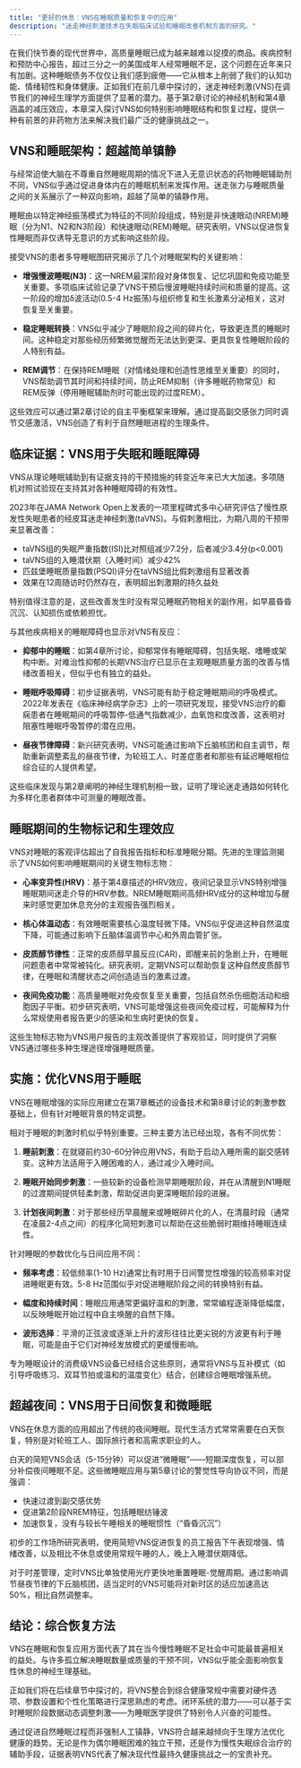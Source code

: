 ```yaml
---
title: "更好的休息：VNS在睡眠质量和恢复中的应用"
description: "迷走神经刺激技术在失眠临床试验和睡眠改善机制方面的研究。"
---
```


在我们快节奏的现代世界中，高质量睡眠已成为越来越难以捉摸的商品。疾病控制和预防中心报告，超过三分之一的美国成年人经常睡眠不足，这个问题在近年来只有加剧。这种睡眠债务不仅仅让我们感到疲倦——它从根本上削弱了我们的认知功能、情绪韧性和身体健康。正如我们在前几章中探讨的，迷走神经刺激(VNS)在调节我们的神经生理学方面提供了显著的潜力。基于第2章讨论的神经机制和第4章涵盖的减压效应，本章深入探讨VNS如何特别影响睡眠结构和恢复过程，提供一种有前景的非药物方法来解决我们最广泛的健康挑战之一。

## VNS和睡眠架构：超越简单镇静

与经常迫使大脑在不尊重自然睡眠周期的情况下进入无意识状态的药物睡眠辅助剂不同，VNS似乎通过促进身体内在的睡眠机制来发挥作用。迷走张力与睡眠质量之间的关系展示了一种双向影响，超越了简单的镇静作用。

睡眠由以特定神经振荡模式为特征的不同阶段组成，特别是非快速眼动(NREM)睡眠（分为N1、N2和N3阶段）和快速眼动(REM)睡眠。研究表明，VNS以促进恢复性睡眠而非仅诱导无意识的方式影响这些阶段。

接受VNS的患者多导睡眠图研究揭示了几个对睡眠架构的关键影响：

- **增强慢波睡眠(N3)**：这一NREM最深阶段对身体恢复、记忆巩固和免疫功能至关重要。多项临床试验记录了VNS干预后慢波睡眠持续时间和质量的提高。这一阶段的增加δ波活动(0.5-4 Hz振荡)与组织修复和生长激素分泌相关，这对恢复至关重要。

- **稳定睡眠转换**：VNS似乎减少了睡眠阶段之间的碎片化，导致更连贯的睡眠时间。这种稳定对那些经历频繁微觉醒而无法达到更深、更具恢复性睡眠阶段的人特别有益。

- **REM调节**：在保持REM睡眠（对情绪处理和创造性思维至关重要）的同时，VNS帮助调节其时间和持续时间，防止REM抑制（许多睡眠药物常见）和REM反弹（停用睡眠辅助剂时可能出现的过度REM）。

这些效应可以通过第2章讨论的自主平衡框架来理解。通过提高副交感张力同时调节交感激活，VNS创造了有利于自然睡眠进程的生理条件。

## 临床证据：VNS用于失眠和睡眠障碍

VNS从理论睡眠辅助到有证据支持的干预措施的转变近年来已大大加速。多项随机对照试验现在支持其对各种睡眠障碍的有效性。

2023年在JAMA Network Open上发表的一项里程碑式多中心研究评估了慢性原发性失眠患者的经皮耳迷走神经刺激(taVNS)。与假刺激相比，为期八周的干预带来显著改善：

- taVNS组的失眠严重指数(ISI)比对照组减少7.2分，后者减少3.4分(p<0.001)
- taVNS组的入睡潜伏期（入睡时间）减少42%
- 匹兹堡睡眠质量指数(PSQI)评分在taVNS组比假刺激组有显著改善
- 效果在12周随访时仍然存在，表明超出刺激期的持久益处

特别值得注意的是，这些改善发生时没有常见睡眠药物相关的副作用，如早晨昏昏沉沉、认知损伤或依赖担忧。

与其他疾病相关的睡眠障碍也显示对VNS有反应：

- **抑郁中的睡眠**：如第4章所讨论，抑郁常伴有睡眠障碍，包括失眠、嗜睡或架构中断。对难治性抑郁的长期VNS治疗已显示在主观睡眠质量方面的改善与情绪改善相关，但似乎也有独立的益处。

- **睡眠呼吸障碍**：初步证据表明，VNS可能有助于稳定睡眠期间的呼吸模式。2022年发表在《临床神经病学杂志》上的一项研究发现，接受VNS治疗的癫痫患者在睡眠期间的呼吸暂停-低通气指数减少，血氧饱和度改善，这表明对阻塞性睡眠呼吸暂停的潜在应用。

- **昼夜节律障碍**：新兴研究表明，VNS可能通过影响下丘脑核团和自主调节，帮助重新调整紊乱的昼夜节律，为轮班工人、时差症患者和那些有延迟睡眠相位综合征的人提供希望。

这些临床发现与第2章阐明的神经生理机制相一致，证明了理论迷走通路如何转化为多样化患者群体中可测量的睡眠改善。

## 睡眠期间的生物标记和生理效应

VNS对睡眠的客观评估超出了自我报告指标和标准睡眠分期。先进的生理监测揭示了VNS如何影响睡眠期间的关键生物标志物：

- **心率变异性(HRV)**：基于第4章描述的HRV效应，夜间记录显示VNS特别增强睡眠期间迷走介导的HRV参数。NREM睡眠期间高频HRV成分的这种增加与醒来时感觉更加休息充分的主观报告强烈相关。

- **核心体温动态**：有效睡眠需要核心温度轻微下降。VNS似乎促进这种自然温度下降，可能通过影响下丘脑体温调节中心和外周血管扩张。

- **皮质醇节律性**：正常的皮质醇早晨反应(CAR)，即醒来前的急剧上升，在睡眠问题患者中常常被钝化。研究表明，定期VNS可以帮助恢复这种自然皮质醇节律，在睡眠和清醒状态之间创造适当的激素过渡。

- **夜间免疫功能**：高质量睡眠对免疫恢复至关重要，包括自然杀伤细胞活动和细胞因子平衡。初步研究表明，VNS可能增强这些夜间免疫过程，可能解释为什么常规使用者报告更少的感染和生病时更快的恢复。

这些生物标志物为VNS用户报告的主观改善提供了客观验证，同时提供了洞察VNS通过哪些多种生理途径增强睡眠质量。

## 实施：优化VNS用于睡眠

VNS在睡眠增强的实际应用建立在第7章概述的设备技术和第8章讨论的刺激参数基础上，但有针对睡眠背景的特定调整。

相对于睡眠的刺激时机似乎特别重要。三种主要方法已经出现，各有不同优势：

1. **睡前刺激**：在就寝前约30-60分钟应用VNS，有助于启动入睡所需的副交感转变。这种方法适用于入睡困难的人，通过减少入睡时间。

2. **睡眠开始同步刺激**：一些较新的设备检测早期睡眠阶段，并在从清醒到N1睡眠的过渡期间提供轻柔刺激，帮助促进向更深睡眠阶段的进展。

3. **计划夜间刺激**：对于那些经历早晨醒来或睡眠碎片化的人，在清晨时段（通常在凌晨2-4点之间）的程序化简短刺激可以帮助在这些脆弱时期维持睡眠连续性。

针对睡眠的参数优化与日间应用不同：

- **频率考虑**：较低频率(1-10 Hz)通常比有时用于日间警觉性增强的较高频率对促进睡眠更有效。5-8 Hz范围似乎对促进睡眠阶段之间的转换特别有益。

- **幅度和持续时间**：睡眠应用通常更偏好温和的刺激，常常编程逐渐降低幅度，以反映睡眠开始过程中自主唤醒的自然下降。

- **波形选择**：平滑的正弦波或逐渐上升的波形往往比更尖锐的方波更有利于睡眠，可能是由于它们对神经发放模式的更缓慢影响。

专为睡眠设计的消费级VNS设备已经结合这些原则，通常将VNS与互补模式（如引导呼吸练习、双耳节拍或温和的温度变化）结合，创建综合睡眠增强系统。

## 超越夜间：VNS用于日间恢复和微睡眠

VNS在休息方面的应用超出了传统的夜间睡眠。现代生活方式常常需要在白天恢复，特别是对轮班工人、国际旅行者和高需求职业的人。

白天的简短VNS会话（5-15分钟）可以促进"微睡眠"——短期深度恢复，可以部分补偿夜间睡眠不足。这些微睡眠应用与第5章讨论的警觉性导向协议不同，而是强调：

- 快速过渡到副交感优势
- 促进第2阶段NREM特征，包括睡眠纺锤波
- 加速恢复，没有与较长午睡相关的睡眠惯性（"昏昏沉沉"）

初步的工作场所研究表明，使用简短VNS促进恢复的员工报告下午表现增强、情绪改善，以及相比不休息或使用常规午睡的人，晚上入睡潜伏期降低。

对于时差管理，定时VNS比单独使用光疗更快地重置睡眠-觉醒周期。通过影响调节昼夜节律的下丘脑核团，适当定时的VNS可能将对新时区的适应加速高达50%，相比自然调整率。

## 结论：综合恢复方法

VNS在睡眠和恢复应用方面代表了其在当今慢性睡眠不足社会中可能最普遍相关的益处。与许多孤立解决睡眠数量或质量的干预不同，VNS似乎能全面影响恢复性休息的神经生理基础。

正如我们将在后续章节中探讨的，将VNS整合到综合健康常规中需要对硬件选项、参数设置和个性化策略进行深思熟虑的考虑。闭环系统的潜力——可以基于实时睡眠阶段数据动态调整刺激——为睡眠医学提供了特别令人兴奋的可能性。

通过促进自然睡眠过程而非强制人工镇静，VNS符合越来越倾向于生理方法优化健康的趋势。无论是作为偶尔睡眠困难的独立干预，还是作为慢性失眠综合治疗的辅助手段，证据表明VNS代表了解决现代性最持久健康挑战之一的宝贵补充。